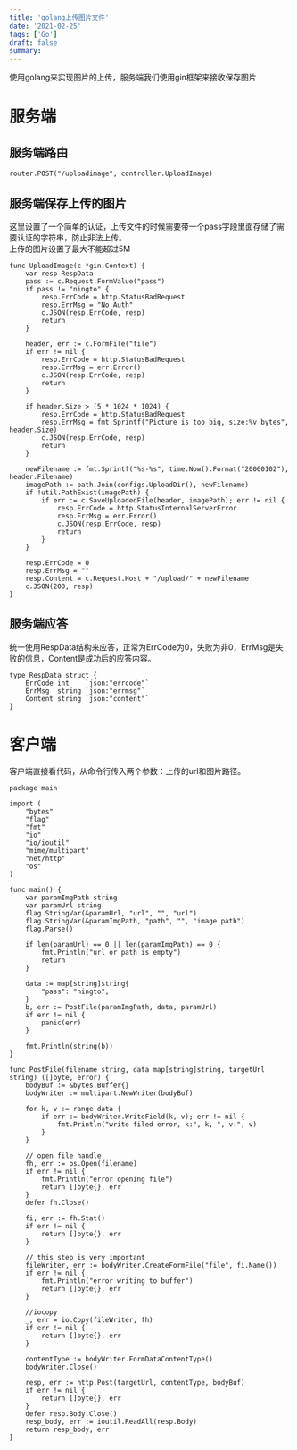 ```yaml
---
title: 'golang上传图片文件'
date: '2021-02-25'
tags: ['Go']
draft: false
summary: 
---
```


使用golang来实现图片的上传，服务端我们使用gin框架来接收保存图片
# 服务端
## 服务端路由
```
router.POST("/uploadimage", controller.UploadImage)
```

## 服务端保存上传的图片
这里设置了一个简单的认证，上传文件的时候需要带一个pass字段里面存储了需要认证的字符串，防止非法上传。  
上传的图片设置了最大不能超过5M  
```
func UploadImage(c *gin.Context) {
	var resp RespData
	pass := c.Request.FormValue("pass")
	if pass != "ningto" {
		resp.ErrCode = http.StatusBadRequest
		resp.ErrMsg = "No Auth"
		c.JSON(resp.ErrCode, resp)
		return
	}

	header, err := c.FormFile("file")
	if err != nil {
		resp.ErrCode = http.StatusBadRequest
		resp.ErrMsg = err.Error()
		c.JSON(resp.ErrCode, resp)
		return
	}

	if header.Size > (5 * 1024 * 1024) {
		resp.ErrCode = http.StatusBadRequest
		resp.ErrMsg = fmt.Sprintf("Picture is too big, size:%v bytes", header.Size)
		c.JSON(resp.ErrCode, resp)
		return
	}

	newFilename := fmt.Sprintf("%s-%s", time.Now().Format("20060102"), header.Filename)
	imagePath := path.Join(configs.UploadDir(), newFilename)
	if !util.PathExist(imagePath) {
		if err := c.SaveUploadedFile(header, imagePath); err != nil {
			resp.ErrCode = http.StatusInternalServerError
			resp.ErrMsg = err.Error()
			c.JSON(resp.ErrCode, resp)
			return
		}
	}

	resp.ErrCode = 0
	resp.ErrMsg = ""
	resp.Content = c.Request.Host + "/upload/" + newFilename
	c.JSON(200, resp)
}
```
## 服务端应答
统一使用RespData结构来应答，正常为ErrCode为0，失败为非0，ErrMsg是失败的信息，Content是成功后的应答内容。
```
type RespData struct {
	ErrCode int    `json:"errcode"`
	ErrMsg  string `json:"errmsg"`
	Content string `json:"content"`
}
```
# 客户端
客户端直接看代码，从命令行传入两个参数：上传的url和图片路径。
```
package main

import (
	"bytes"
	"flag"
	"fmt"
	"io"
	"io/ioutil"
	"mime/multipart"
	"net/http"
	"os"
)

func main() {
	var paramImgPath string
	var paramUrl string
	flag.StringVar(&paramUrl, "url", "", "url")
	flag.StringVar(&paramImgPath, "path", "", "image path")
	flag.Parse()

	if len(paramUrl) == 0 || len(paramImgPath) == 0 {
		fmt.Println("url or path is empty")
		return
	}

	data := map[string]string{
		"pass": "ningto",
	}
	b, err := PostFile(paramImgPath, data, paramUrl)
	if err != nil {
		panic(err)
	}

	fmt.Println(string(b))
}

func PostFile(filename string, data map[string]string, targetUrl string) ([]byte, error) {
	bodyBuf := &bytes.Buffer{}
	bodyWriter := multipart.NewWriter(bodyBuf)

	for k, v := range data {
		if err := bodyWriter.WriteField(k, v); err != nil {
			fmt.Println("write filed error, k:", k, ", v:", v)
		}
	}

	// open file handle
	fh, err := os.Open(filename)
	if err != nil {
		fmt.Println("error opening file")
		return []byte{}, err
	}
	defer fh.Close()

	fi, err := fh.Stat()
	if err != nil {
		return []byte{}, err
	}

	// this step is very important
	fileWriter, err := bodyWriter.CreateFormFile("file", fi.Name())
	if err != nil {
		fmt.Println("error writing to buffer")
		return []byte{}, err
	}

	//iocopy
	_, err = io.Copy(fileWriter, fh)
	if err != nil {
		return []byte{}, err
	}

	contentType := bodyWriter.FormDataContentType()
	bodyWriter.Close()

	resp, err := http.Post(targetUrl, contentType, bodyBuf)
	if err != nil {
		return []byte{}, err
	}
	defer resp.Body.Close()
	resp_body, err := ioutil.ReadAll(resp.Body)
	return resp_body, err
}
```
